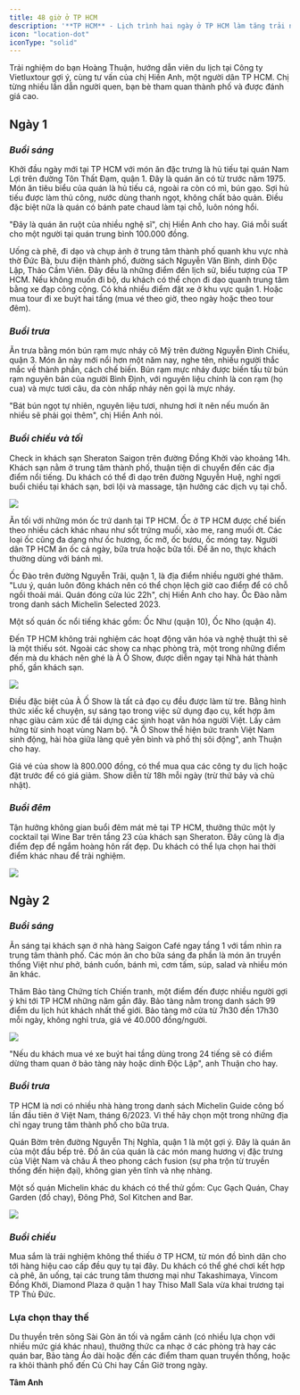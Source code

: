 ```yaml
---
title: 48 giờ ở TP HCM
description: '**TP HCM** - Lịch trình hai ngày ở TP HCM làm tăng trải nghiệm cao cấp, thích hợp với những du khách đã nhiều lần đến thành phố.'
icon: "location-dot"
iconType: "solid"
---
```


Trải nghiệm do bạn Hoàng Thuận, hướng dẫn viên du lịch tại Công ty Vietluxtour gợi ý, cùng tư vấn của chị Hiền Anh, một người dân TP HCM. Chị từng nhiều lần dẫn người quen, bạn bè tham quan thành phố và được đánh giá cao.

## **Ngày 1**

### _Buổi sáng_

Khởi đầu ngày mới tại TP HCM với món ăn đặc trưng là hủ tiếu tại quán Nam Lợi trên đường Tôn Thất Đạm, quận 1. Đây là quán ăn có từ trước năm 1975. Món ăn tiêu biểu của quán là hủ tiếu cá, ngoài ra còn có mì, bún gạo. Sợi hủ tiếu được làm thủ công, nước dùng thanh ngọt, không chất bảo quản. Điều đặc biệt nữa là quán có bánh pate chaud làm tại chỗ, luôn nóng hổi.

"Đây là quán ăn ruột của nhiều nghệ sĩ", chị Hiền Anh cho hay. Giá mỗi suất cho một người tại quán trung bình 100.000 đồng.

Uống cà phê, đi dạo và chụp ảnh ở trung tâm thành phố quanh khu vực nhà thờ Đức Bà, bưu điện thành phố, đường sách Nguyễn Văn Bình, dinh Độc Lập, Thảo Cầm Viên. Đây đều là những điểm đến lịch sử, biểu tượng của TP HCM. Nếu không muốn đi bộ, du khách có thể chọn đi dạo quanh trung tâm bằng xe đạp công cộng. Có khá nhiều điểm đặt xe ở khu vực quận 1. Hoặc mua tour đi xe buýt hai tầng (mua vé theo giờ, theo ngày hoặc theo tour đêm).

### _Buổi trưa_

Ăn trưa bằng món bún rạm mực nháy cô Mỹ trên đường Nguyễn Đình Chiểu, quận 3. Món ăn này mới nổi hơn một năm nay, nghe tên, nhiều người thắc mắc về thành phần, cách chế biến. Bún rạm mực nháy được biến tấu từ bún rạm nguyên bản của người Bình Định, với nguyên liệu chính là con rạm (họ cua) và mực tươi câu, da còn nhấp nháy nên gọi là mực nháy.

"Bát bún ngọt tự nhiên, nguyên liệu tươi, nhưng hơi ít nên nếu muốn ăn nhiều sẽ phải gọi thêm", chị Hiền Anh nói.

### _Buổi chiều và tối_

Check in khách sạn Sheraton Saigon trên đường Đồng Khởi vào khoảng 14h. Khách sạn nằm ở trung tâm thành phố, thuận tiện di chuyển đến các địa điểm nổi tiếng. Du khách có thể đi dạo trên đường Nguyễn Huệ, nghỉ ngơi buổi chiều tại khách sạn, bơi lội và massage, tận hưởng các dịch vụ tại chỗ.

<Frame caption="Phòng Deluxe tại khách sạn Sheraton.">
  <img src="https://vcdn1-dulich.vnecdn.net/2024/02/29/Deluxe-2641-1709181869.jpg?w=0&h=0&q=100&dpr=1&fit=crop&s=wwz9LPggqsJILlR4XaofWg" />
</Frame>

Ăn tối với những món ốc trứ danh tại TP HCM. Ốc ở TP HCM được chế biến theo nhiều cách khác nhau như sốt trứng muối, xào me, rang muối ớt. Các loại ốc cũng đa dạng như ốc hương, ốc mỡ, ốc bươu, ốc móng tay. Người dân TP HCM ăn ốc cả ngày, bữa trưa hoặc bữa tối. Để ăn no, thực khách thường dùng với bánh mì.

Ốc Đào trên đường Nguyễn Trãi, quận 1, là địa điểm nhiều người ghé thăm. "Lưu ý, quán luôn đông khách nên có thể chọn lệch giờ cao điểm để có chỗ ngồi thoải mái. Quán đóng cửa lúc 22h", chị Hiền Anh cho hay. Ốc Đào nằm trong danh sách Michelin Selected 2023.

Một số quán ốc nổi tiếng khác gồm: Ốc Như (quận 10), Ốc Nho (quận 4).

Đến TP HCM không trải nghiệm các hoạt động văn hóa và nghệ thuật thì sẽ là một thiếu sót. Ngoài các show ca nhạc phòng trà, một trong những điểm đến mà du khách nên ghé là À Ố Show, được diễn ngay tại Nhà hát thành phố, gần khách sạn.

<Frame caption="Một cảnh trong Ồ Á Show.">
  <img src="https://vcdn1-dulich.vnecdn.net/2024/03/01/oashow-7131-1709258835.jpg?w=0&h=0&q=100&dpr=1&fit=crop&s=OUDNnE0U-K-OI_hKb6OSEA" />
</Frame>

Điều đặc biệt của À Ố Show là tất cả đạo cụ đều được làm từ tre. Bằng hình thức xiếc kể chuyện, sự sáng tạo trong việc sử dụng đạo cụ, kết hợp âm nhạc giàu cảm xúc để tái dựng các sinh hoạt văn hóa người Việt. Lấy cảm hứng từ sinh hoạt vùng Nam bộ. "À Ố Show thể hiện bức tranh Việt Nam sinh động, hài hòa giữa làng quê yên bình và phố thị sôi động", anh Thuận cho hay.

Giá vé của show là 800.000 đồng, có thể mua qua các công ty du lịch hoặc đặt trước để có giá giảm. Show diễn từ 18h mỗi ngày (trừ thứ bảy và chủ nhật).

### _Buổi đêm_

Tận hưởng không gian buổi đêm mát mẻ tại TP HCM, thưởng thức một ly cocktail tại Wine Bar trên tầng 23 của khách sạn Sheraton. Đây cũng là địa điểm đẹp để ngắm hoàng hôn rất đẹp. Du khách có thể lựa chọn hai thời điểm khác nhau để trải nghiệm.

<Frame caption="Không gian bar tầng 23 tại khách sạn. Ảnh: H">
  <img src="https://vcdn1-dulich.vnecdn.net/2024/02/29/bar1-3961-1709181870.jpg?w=0&h=0&q=100&dpr=1&fit=crop&s=mDENni53HtOgrwNrI1emgg" />
</Frame>

## **Ngày 2**

### _Buổi sáng_

Ăn sáng tại khách sạn ở nhà hàng Saigon Café ngay tầng 1 với tầm nhìn ra trung tâm thành phố. Các món ăn cho bữa sáng đa phần là món ăn truyền thống Việt như phở, bánh cuốn, bánh mì, cơm tấm, súp, salad và nhiều món ăn khác.

Thăm Bảo tàng Chứng tích Chiến tranh, một điểm đến được nhiều người gợi ý khi tới TP HCM những năm gần đây. Bảo tàng nằm trong danh sách 99 điểm du lịch hút khách nhất thế giới. Bảo tàng mở cửa từ 7h30 đến 17h30 mỗi ngày, không nghỉ trưa, giá vé 40.000 đồng/người.

<Frame caption="ột góc bảo tàng Chứng tích chiến tranh tái hiện hình ảnh nhà tù Côn Đảo. Ảnh: Quỳnh Trầ">
  <img src="https://vcdn1-dulich.vnecdn.net/2024/02/29/bao-tang1-7710-1709181870.jpg?w=0&h=0&q=100&dpr=1&fit=crop&s=N_6qtT4CfofEL8UZzMNXOA" />
</Frame>

"Nếu du khách mua vé xe buýt hai tầng dùng trong 24 tiếng sẽ có điểm dừng tham quan ở bảo tàng này hoặc dinh Độc Lập", anh Thuận cho hay.

### _Buổi trưa_

TP HCM là nơi có nhiều nhà hàng trong danh sách Michelin Guide công bố lần đầu tiên ở Việt Nam, tháng 6/2023. Vì thế hãy chọn một trong những địa chỉ ngay trung tâm thành phố cho bữa trưa.

Quán Bờm trên đường Nguyễn Thị Nghĩa, quận 1 là một gợi ý. Đây là quán ăn của một đầu bếp trẻ. Đồ ăn của quán là các món mang hương vị đặc trưng của Việt Nam và châu Á theo phong cách fusion (sự pha trộn từ truyền thống đến hiện đại), không gian yên tĩnh và nhẹ nhàng.

Một số quán Michelin khác du khách có thể thử gồm: Cục Gạch Quán, Chay Garden (đồ chay), Đông Phở, Sol Kitchen and Bar.

<Frame caption="Một góc không gian ở Cục Gạch quán. Ảnh: Cục Gạch">
  <img src="https://vcdn1-dulich.vnecdn.net/2024/02/29/cuc-gach-quan-10-dang-tat-4-5412-1709181870.jpg?w=0&h=0&q=100&dpr=1&fit=crop&s=_371xufINuhQ8IcJ5QJHsA" />
</Frame>

### _Buổi chiều_

Mua sắm là trải nghiệm không thể thiếu ở TP HCM, từ món đồ bình dân cho tới hàng hiệu cao cấp đều quy tụ tại đây. Du khách có thể ghé chơi kết hợp cà phê, ăn uống, tại các trung tâm thương mại như Takashimaya, Vincom Đồng Khởi, Diamond Plaza ở quận 1 hay Thiso Mall Sala vừa khai trương tại TP Thủ Đức.

### **Lựa chọn thay thế**

Du thuyền trên sông Sài Gòn ăn tối và ngắm cảnh (có nhiều lựa chọn với nhiều mức giá khác nhau), thưởng thức ca nhạc ở các phòng trà hay các quán bar, Bảo tàng Áo dài hoặc đến các điểm tham quan truyền thống, hoặc ra khỏi thành phố đến Củ Chi hay Cần Giờ trong ngày.

**Tâm Anh**